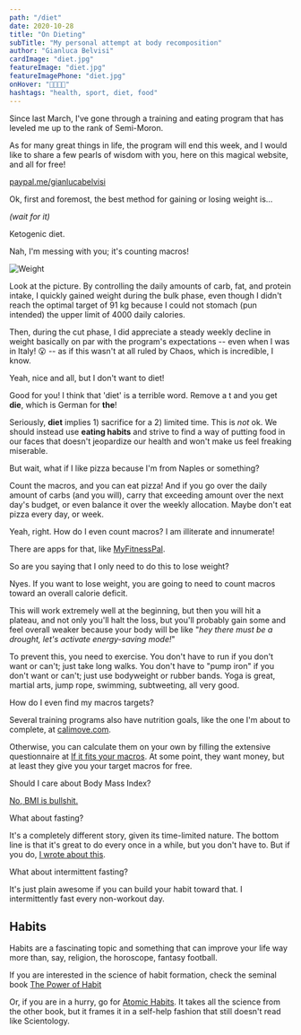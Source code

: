 ```yaml
---
path: "/diet"
date: 2020-10-28
title: "On Dieting"
subTitle: "My personal attempt at body recomposition"
author: "Gianluca Belvisi"
cardImage: "diet.jpg"
featureImage: "diet.jpg"
featureImagePhone: "diet.jpg"
onHover: "🍕🌮🥙🍝"
hashtags: "health, sport, diet, food"
---
```

Since last March, I've gone through a training and eating program that has leveled me up to the rank of Semi-Moron.

As for many great things in life, the program will end this week, and I would like to share a few pearls of wisdom with you, here on this magical website, and all for free!

[paypal.me/gianlucabelvisi](paypal.me/gianlucabelvisi)

Ok, first and foremost, the best method for gaining or losing weight is...

*(wait for it)*

Ketogenic diet.

Nah, I'm messing with you; it's counting macros!

![Weight](weight.png)

Look at the picture. By controlling the daily amounts of carb, fat, and protein intake, I quickly gained weight during the bulk phase, even though I didn't reach the optimal target of 91 kg because I could not stomach (pun intended) the upper limit of 4000 daily calories.

Then, during the cut phase, I did appreciate a steady weekly decline in weight basically on par with the program's expectations -- even when I was in Italy! 😮 -- as if this wasn't at all ruled by Chaos, which is incredible, I know.

<Question>Yeah, nice and all, but I don't want to diet!</Question>

Good for you! I think that 'diet' is a terrible word. Remove a t and you get **die**, which is German for **the**!

Seriously, **diet** implies 1) sacrifice for a 2) limited time. This is *not* ok. We should instead use **eating habits** and strive to find a way of putting food in our faces that doesn't jeopardize our health and won't make us feel freaking miserable.

<Question>But wait, what if I like pizza because I'm from Naples or something?</Question>

Count the macros, and you can eat pizza! And if you go over the daily amount of carbs (and you will), carry that exceeding amount over the next day's budget, or even balance it over the weekly allocation. Maybe don't eat pizza every day, or week.

<Question>Yeah, right. How do I even count macros? I am illiterate and innumerate!</Question>

There are apps for that, like [MyFitnessPal](https://www.myfitnesspal.com/).

<Question>So are you saying that I only need to do this to lose weight?</Question>

Nyes. If you want to lose weight, you are going to need to count macros toward an overall calorie deficit.

This will work extremely well at the beginning, but then you will hit a plateau, and not only you'll halt the loss, but you'll probably gain some and feel overall weaker because your body will be like "*hey there must be a drought, let's activate energy-saving mode!*"

To prevent this, you need to exercise. You don't have to run if you don't want or can't; just take long walks. You don't have to "pump iron" if you don't want or can't; just use bodyweight or rubber bands. Yoga is great, martial arts, jump rope, swimming, subtweeting, all very good.

<Question>How do I even find my macros targets?</Question>

Several training programs also have nutrition goals, like the one I'm about to complete, at [calimove.com](www.calimove.com).

Otherwise, you can calculate them on your own by filling the extensive questionnaire at [If it fits your macros](www.iifym.com). At some point, they want money, but at least they give you your target macros for free.

<Question>Should I care about Body Mass Index?</Question>

[No, BMI is bullshit.](https://www.medicalnewstoday.com/articles/265215)

<Question>What about fasting?</Question>

It's a completely different story, given its time-limited nature. The bottom line is that it's great to do every once in a while, but you don't have to. But if you do, [I wrote about this](/fasting).

<Question>What about intermittent fasting?</Question>

It's just plain awesome if you can build your habit toward that. I intermittently fast every non-workout day.


## Habits

Habits are a fascinating topic and something that can improve your life way more than, say, religion, the horoscope, fantasy football.

If you are interested in the science of habit formation, check the seminal book [The Power of Habit](ttps://www.bookdepository.com/Power-Habit.../9781847946249)

Or, if you are in a hurry, go for [Atomic Habits](https://www.bookdepository.com/Atomic.../9781847941831). It takes all the science from the other book, but it frames it in a self-help fashion that still doesn't read like Scientology.


